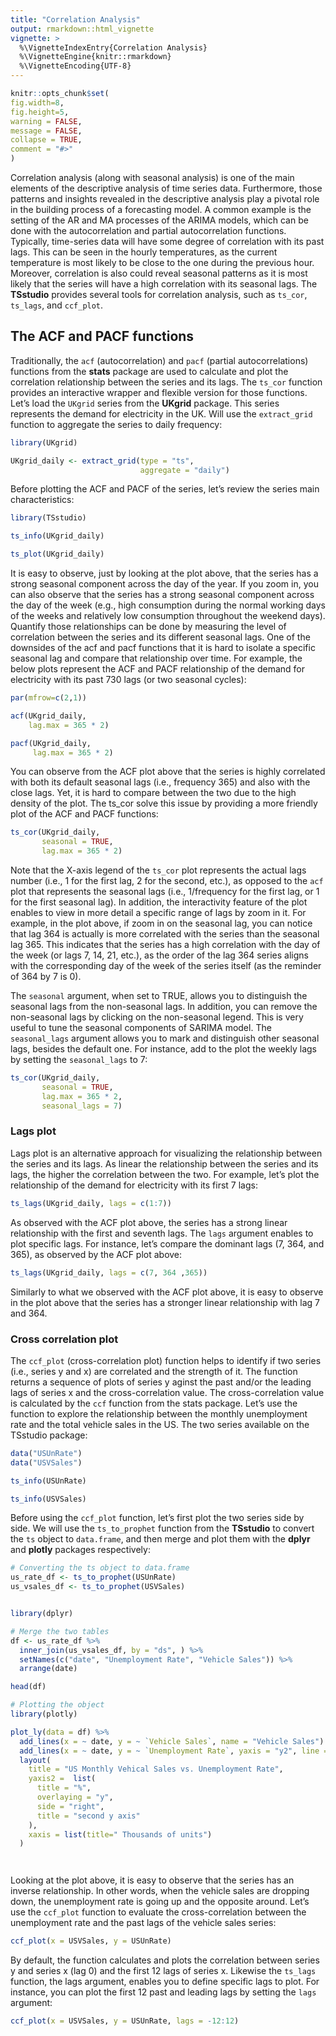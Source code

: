 ```yaml
---
title: "Correlation Analysis"
output: rmarkdown::html_vignette
vignette: >
  %\VignetteIndexEntry{Correlation Analysis}
  %\VignetteEngine{knitr::rmarkdown}
  %\VignetteEncoding{UTF-8}
---
```

  
  ```r
knitr::opts_chunk$set(
fig.width=8, 
fig.height=5,
warning = FALSE, 
message = FALSE,
collapse = TRUE,
comment = "#>"
)
```

Correlation analysis (along with seasonal analysis) is one of the main elements of the descriptive analysis of time series data. Furthermore, those patterns and insights revealed in the descriptive analysis play a pivotal role in the building process of a forecasting model. A common example is the setting of the AR and MA processes of the ARIMA models, which can be done with the autocorrelation and partial autocorrelation functions. Typically, time-series data will have some degree of correlation with its past lags. This can be seen in the hourly temperatures, as the current temperature is most likely to be close to the one during the previous hour. Moreover, correlation is also could reveal seasonal patterns as it is most likely that the series will have a high correlation with its seasonal lags. The **TSstudio** provides several tools for correlation analysis, such as `ts_cor`, `ts_lags`, and `ccf_plot`.

## The ACF and PACF functions

Traditionally, the `acf` (autocorrelation) and `pacf` (partial autocorrelations) functions from the **stats** package are used to calculate and plot the correlation relationship between the series and its lags. The `ts_cor` function provides an interactive wrapper and flexible version for those functions. Let's load the `UKgrid` series from the **UKgrid** package. This series represents the demand for electricity in the UK. Will use the `extract_grid` function to aggregate the series to daily frequency:


```r
library(UKgrid)

UKgrid_daily <- extract_grid(type = "ts",
                             aggregate = "daily")

```

Before plotting the ACF and PACF of the series, let's review the series main characteristics:

```r
library(TSstudio)

ts_info(UKgrid_daily)

ts_plot(UKgrid_daily)
```


It is easy to observe, just by looking at the plot above, that the series has a strong seasonal component across the day of the year. If you zoom in, you can also observe that the series has a strong seasonal component across the day of the week (e.g., high consumption during the normal working days of the weeks and relatively low consumption throughout the weekend days). Quantify those relationships can be done by measuring the level of correlation between the series and its different seasonal lags. One of the downsides of the acf and pacf functions that it is hard to isolate a specific seasonal lag and compare that relationship over time. For example, the below plots represent the ACF and PACF relationship of the demand for electricity with its past 730 lags (or two seasonal cycles):

```r
par(mfrow=c(2,1))

acf(UKgrid_daily, 
    lag.max = 365 * 2)

pacf(UKgrid_daily, 
     lag.max = 365 * 2)
```

You can observe from the ACF plot above that the series is highly correlated with both its default seasonal lags (i.e., frequency 365) and also with the close lags. Yet, it is hard to compare between the two due to the high density of the plot. The ts_cor solve this issue by providing a more friendly plot of the ACF and PACF functions:

```r
ts_cor(UKgrid_daily, 
       seasonal = TRUE, 
       lag.max = 365 * 2)
```

Note that the X-axis legend of the `ts_cor` plot represents the actual lags number (i.e., 1 for the first lag, 2 for the second, etc.), as opposed to the `acf` plot that represents the seasonal lags (i.e., 1/frequency for the first lag, or 1 for the first seasonal lag). In addition, the interactivity feature of the plot enables to view in more detail a specific range of lags by zoom in it. For example, in the plot above, if zoom in on the seasonal lag, you can notice that lag 364 is actually is more correlated with the series than the seasonal lag 365. This indicates that the series has a high correlation with the day of the week (or lags 7, 14, 21, etc.), as the order of the lag 364 series aligns with the corresponding day of the week of the series itself (as the reminder of 364 by 7 is 0).

The `seasonal` argument, when set to TRUE, allows you to distinguish the seasonal lags from the non-seasonal lags. In addition, you can remove the non-seasonal lags by clicking on the non-seasonal legend. This is very useful to tune the seasonal components of SARIMA model. The `seasonal_lags` argument allows you to mark and distinguish other seasonal lags, besides the default one. For instance, add to the plot the weekly lags by setting the `seasonal_lags` to 7:

```r
ts_cor(UKgrid_daily, 
       seasonal = TRUE, 
       lag.max = 365 * 2, 
       seasonal_lags = 7)
```

### Lags plot

Lags plot is an alternative approach for visualizing the relationship between the series and its lags. As linear the relationship between the series and its lags, the higher the correlation between the two. For example, let's plot the relationship of the demand for electricity with its first 7 lags:

```r
ts_lags(UKgrid_daily, lags = c(1:7))

```

As observed with the ACF plot above, the series has a strong linear relationship with the first and seventh lags. The `lags` argument enables to plot specific lags. For instance, let's compare the dominant lags (7, 364, and 365), as observed by the ACF plot above:

```r
ts_lags(UKgrid_daily, lags = c(7, 364 ,365))

```

Similarly to what we observed with the ACF plot above, it is easy to observe in the plot above that the series has a stronger linear relationship with lag 7 and 364. 

### Cross correlation plot

The `ccf_plot` (cross-correlation plot) function helps to identify if two series (i.e., series y and x) are correlated and the strength of it. The function returns a sequence of plots of series y aginst the past and/or the leading lags of series x and the cross-correlation value. The cross-correlation value is calculated by the `ccf` function from the stats package. Let's use the function to explore the relationship between the monthly unemployment rate and the total vehicle sales in the US. The two series available on the TSstudio package: 


```r
data("USUnRate")
data("USVSales")

ts_info(USUnRate)

ts_info(USVSales)
```


Before using the `ccf_plot` function, let's first plot the two series side by side. We will use the `ts_to_prophet` function from the **TSstudio** to convert the `ts` object to `data.frame`, and then merge and plot them with the **dplyr** and **plotly** packages respectively:

```r
# Converting the ts object to data.frame
us_rate_df <- ts_to_prophet(USUnRate)
us_vsales_df <- ts_to_prophet(USVSales)


library(dplyr)

# Merge the two tables
df <- us_rate_df %>% 
  inner_join(us_vsales_df, by = "ds", ) %>%
  setNames(c("date", "Unemployment Rate", "Vehicle Sales")) %>%
  arrange(date)

head(df)
```

```r
# Plotting the object
library(plotly)

plot_ly(data = df) %>%
  add_lines(x = ~ date, y = ~ `Vehicle Sales`, name = "Vehicle Sales") %>%
  add_lines(x = ~ date, y = ~ `Unemployment Rate`, yaxis = "y2", line = list(color = "red"), name = "Unemployment Rate") %>%
  layout(
    title = "US Monthly Vehical Sales vs. Unemployment Rate", 
    yaxis2 =  list(
      title = "%",
      overlaying = "y",
      side = "right",
      title = "second y axis"
    ),
    xaxis = list(title=" Thousands of units")
  )




```


Looking at the plot above, it is easy to observe that the series has an inverse relationship. In other words, when the vehicle sales are dropping down, the unemployment rate is going up and the opposite around. Let's use the `ccf_plot` function to evaluate the cross-correlation between the unemployment rate and the past lags of the vehicle sales series:



```r

ccf_plot(x = USVSales, y = USUnRate)
```

By default, the function calculates and plots the correlation between series y and series x (lag 0) and the first 12 lags of series x. Likewise the `ts_lags` function, the lags argument, enables you to define specific lags to plot. For instance, you can plot the first 12 past and leading lags by setting the `lags` argument:

```r

ccf_plot(x = USVSales, y = USUnRate, lags = -12:12)
```

